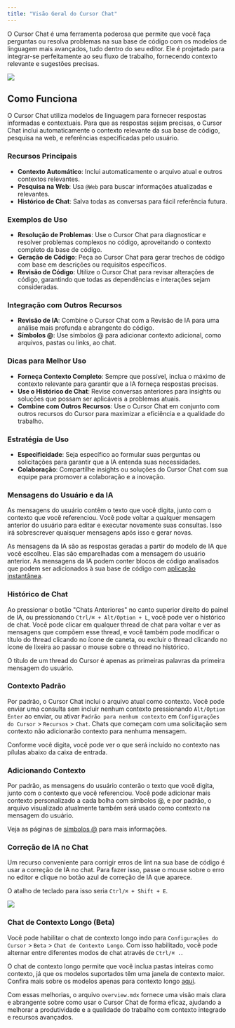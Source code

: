 ```yaml
---
title: "Visão Geral do Cursor Chat"
---
```


O Cursor Chat é uma ferramenta poderosa que permite que você faça perguntas ou resolva problemas na sua base de código com os modelos de linguagem mais avançados, tudo dentro do seu editor. Ele é projetado para integrar-se perfeitamente ao seu fluxo de trabalho, fornecendo contexto relevante e sugestões precisas.

<Frame>
  <img src="/images/chat/chat.png" />
</Frame>

## Como Funciona

O Cursor Chat utiliza modelos de linguagem para fornecer respostas informadas e contextuais. Para que as respostas sejam precisas, o Cursor Chat inclui automaticamente o contexto relevante da sua base de código, pesquisa na web, e referências especificadas pelo usuário.

### Recursos Principais

- **Contexto Automático**: Inclui automaticamente o arquivo atual e outros contextos relevantes.
- **Pesquisa na Web**: Usa `@Web` para buscar informações atualizadas e relevantes.
- **Histórico de Chat**: Salva todas as conversas para fácil referência futura.

### Exemplos de Uso

- **Resolução de Problemas**: Use o Cursor Chat para diagnosticar e resolver problemas complexos no código, aproveitando o contexto completo da base de código.
- **Geração de Código**: Peça ao Cursor Chat para gerar trechos de código com base em descrições ou requisitos específicos.
- **Revisão de Código**: Utilize o Cursor Chat para revisar alterações de código, garantindo que todas as dependências e interações sejam consideradas.

### Integração com Outros Recursos

- **Revisão de IA**: Combine o Cursor Chat com a Revisão de IA para uma análise mais profunda e abrangente do código.
- **Símbolos @**: Use símbolos @ para adicionar contexto adicional, como arquivos, pastas ou links, ao chat.

### Dicas para Melhor Uso

- **Forneça Contexto Completo**: Sempre que possível, inclua o máximo de contexto relevante para garantir que a IA forneça respostas precisas.
- **Use o Histórico de Chat**: Revise conversas anteriores para insights ou soluções que possam ser aplicáveis a problemas atuais.
- **Combine com Outros Recursos**: Use o Cursor Chat em conjunto com outros recursos do Cursor para maximizar a eficiência e a qualidade do trabalho.

### Estratégia de Uso

- **Especificidade**: Seja específico ao formular suas perguntas ou solicitações para garantir que a IA entenda suas necessidades.
- **Colaboração**: Compartilhe insights ou soluções do Cursor Chat com sua equipe para promover a colaboração e a inovação.

### Mensagens do Usuário e da IA

As mensagens do usuário contêm o texto que você digita, junto com o contexto que você referenciou. Você pode voltar a qualquer mensagem anterior do usuário para editar e executar novamente suas consultas. Isso irá sobrescrever quaisquer mensagens após isso e gerar novas.

As mensagens da IA são as respostas geradas a partir do modelo de IA que você escolheu. Elas são emparelhadas com a mensagem do usuário anterior. As mensagens da IA podem conter blocos de código analisados que podem ser adicionados à sua base de código com [aplicação instantânea](/chat/apply).

### Histórico de Chat

Ao pressionar o botão "Chats Anteriores" no canto superior direito do painel de IA, ou pressionando `Ctrl/⌘ + Alt/Option + L`, você pode ver o histórico de chat. Você pode clicar em qualquer thread de chat para voltar e ver as mensagens que compõem esse thread, e você também pode modificar o título do thread clicando no ícone de caneta, ou excluir o thread clicando no ícone de lixeira ao passar o mouse sobre o thread no histórico.

O título de um thread do Cursor é apenas as primeiras palavras da primeira mensagem do usuário.

### Contexto Padrão

Por padrão, o Cursor Chat inclui o arquivo atual como contexto. Você pode enviar uma consulta sem incluir nenhum contexto pressionando `Alt/Option Enter` ao enviar, ou ativar `Padrão para nenhum contexto` em `Configurações do Cursor` > `Recursos` > `Chat`. Chats que começam com uma solicitação sem contexto não adicionarão contexto para nenhuma mensagem.

Conforme você digita, você pode ver o que será incluído no contexto nas pílulas abaixo da caixa de entrada.

### Adicionando Contexto

Por padrão, as mensagens do usuário conterão o texto que você digita, junto com o contexto que você referenciou. Você pode adicionar mais contexto personalizado a cada bolha com símbolos @, e por padrão, o arquivo visualizado atualmente também será usado como contexto na mensagem do usuário.

Veja as páginas de [símbolos @](/context/@-symbols/@-files) para mais informações.

### Correção de IA no Chat

Um recurso conveniente para corrigir erros de lint na sua base de código é usar a correção de IA no chat. Para fazer isso, passe o mouse sobre o erro no editor e clique no botão azul de correção de IA que aparece.

O atalho de teclado para isso seria `Ctrl/⌘ + Shift + E`.

<Frame>
  <img src="/images/chat/ai-fix.png" />
</Frame>

### Chat de Contexto Longo (Beta)

Você pode habilitar o chat de contexto longo indo para `Configurações do Cursor` > `Beta` > `Chat de Contexto Longo`. Com isso habilitado, você pode alternar entre diferentes modos de chat através de `Ctrl/⌘ .`.

O chat de contexto longo permite que você inclua pastas inteiras como contexto, já que os modelos suportados têm uma janela de contexto maior. Confira mais sobre os modelos apenas para contexto longo [aqui](/advanced/models#long-context-only-models).

Com essas melhorias, o arquivo `overview.mdx` fornece uma visão mais clara e abrangente sobre como usar o Cursor Chat de forma eficaz, ajudando a melhorar a produtividade e a qualidade do trabalho com contexto integrado e recursos avançados.
